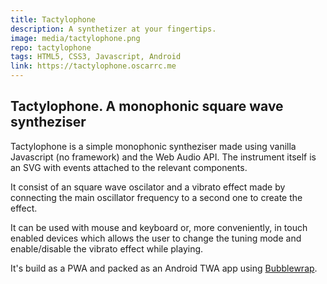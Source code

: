 ```yaml
---
title: Tactylophone
description: A synthetizer at your fingertips.
image: media/tactylophone.png
repo: tactylophone
tags: HTML5, CSS3, Javascript, Android
link: https://tactylophone.oscarrc.me
---
```


## Tactylophone. A monophonic square wave syntheziser

Tactylophone is a simple monophonic syntheziser made using vanilla Javascript (no framework) and the Web Audio API. The instrument itself is an SVG with events attached to the relevant components.

It consist of an square wave oscilator and a vibrato effect made by connecting the main oscillator frequency to a second one to create the effect.

It can be used with mouse and keyboard or, more conveniently, in touch enabled devices which allows the user to change the tuning mode and enable/disable the vibrato effect while playing.

It's build as a PWA and packed as an Android TWA app using [Bubblewrap](/#/blog/1_PWA_to_TWA.mdx).
